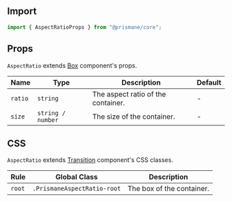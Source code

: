 ## Import

```js
import { AspectRatioProps } from "@prismane/core";
```

## Props

`AspectRatio` extends [Box](/docs/components-api/layout/box-api) component's props.

| Name    | Type              | Description                        | Default |
| ------- | ----------------- | ---------------------------------- | ------- |
| `ratio` | `string`          | The aspect ratio of the container. | -       |
| `size`  | `string / number` | The size of the container.         | -       |

## CSS

`AspectRatio` extends [Transition](/docs/components-api/miscellaneous/transition-api) component's CSS classes.

| Rule   | Global Class                | Description               |
| ------ | --------------------------- | ------------------------- |
| `root` | `.PrismaneAspectRatio-root` | The box of the container. |
